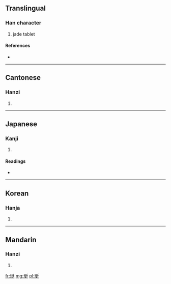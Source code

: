 ==Translingual==

===Han character===
{{Han char|rn=96|rad=玉|as=07|sn=11|four=1214<sub>1</sub>|canj=一土弓大土 (MGNKG)}}

# jade tablet

====References====
* {{Han ref|kx=0732.190|dkj=21001|dj=1143.160|hdz=21111.110|uh=73FD|ud=29693|bh=D670|bd=54896}}

----

==Cantonese==

===Hanzi===
{{yue-hanzi|jyut=|y=ting5}}

# {{defn|Cantonese|sort=玉07}}

----

==Japanese==

===Kanji===
{{ja-kanji|grade=|rs=玉07}}

# {{defn|Japanese|sort=玉07}}

====Readings====
* {{ja-readings|on=[[てい]] (tei), [[ちょう]] (chō)|kun=}}

----

==Korean==

===Hanja===
{{ko-hanja|hangeul=정|eumhun=|rv=jeong|mr=chŏng|y=ceng}}

# {{defn|Korean|sort=玉07}}

----

==Mandarin==

===Hanzi===
{{cmn-hanzi|pin=[[tǐng]] ([[ting3]])|wg=t'ing<sup>3</sup>}}

# {{defn|Mandarin|sort=玉07}}

[[fr:珽]]
[[mg:珽]]
[[pl:珽]]